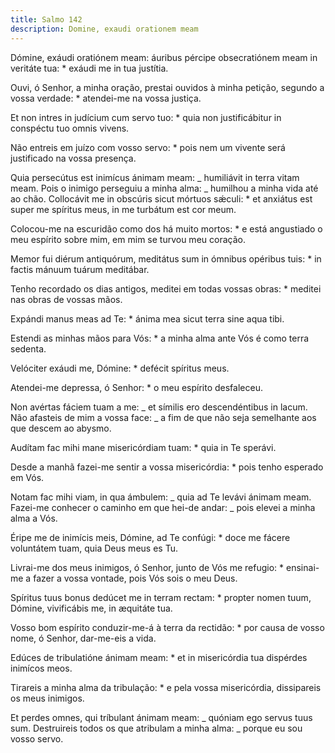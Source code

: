 ```yaml
---
title: Salmo 142
description: Domine, exaudi orationem meam
---
```


<div class="side-by-side not-content">

Dómine, exáudi oratiónem meam: áuribus pércipe obsecratiónem meam in veritáte tua: \* exáudi me in tua justítia.

Ouvi, ó Senhor, a minha oração, prestai ouvidos à minha petição, segundo a vossa verdade: \* atendei-me na vossa justiça.

Et non intres in judícium cum servo tuo: \* quia non justificábitur in conspéctu tuo omnis vivens.

Não entreis em juízo com vosso servo: \* pois nem um vivente será justificado na vossa presença.

Quia persecútus est inimícus ánimam meam: _ humiliávit in terra vitam meam. Pois o inimigo perseguiu a minha alma: _ humilhou a minha vida até ao chão. Collocávit me in obscúris sicut mórtuos sǽculi: \* et anxiátus est super me spíritus meus, in me turbátum est cor meum.

Colocou-me na escuridão como dos há muito mortos: \* e está angustiado o meu espírito sobre mim, em mim se turvou meu coração.

Memor fui diérum antiquórum, meditátus sum in ómnibus opéribus tuis: \* in factis mánuum tuárum meditábar.

Tenho recordado os dias antigos, meditei em todas vossas obras: \* meditei nas obras de vossas mãos.

Expándi manus meas ad Te: \* ánima mea sicut terra sine aqua tibi.

Estendi as minhas mãos para Vós: \* a minha alma ante Vós é como terra sedenta.

Velóciter exáudi me, Dómine: \* defécit spíritus meus.

Atendei-me depressa, ó Senhor: \* o meu espírito desfaleceu.

Non avértas fáciem tuam a me: _ et símilis ero descendéntibus in lacum. Não afasteis de mim a vossa face: _ a fim de que não seja semelhante aos que descem ao abysmo.

Audítam fac mihi mane misericórdiam tuam: \* quia in Te sperávi.

Desde a manhã fazei-me sentir a vossa misericórdia: \* pois tenho esperado em Vós.

Notam fac mihi viam, in qua ámbulem: _ quia ad Te levávi ánimam meam. Fazei-me conhecer o caminho em que hei-de andar: _ pois elevei a minha alma a Vós.

Éripe me de inimícis meis, Dómine, ad Te confúgi: \* doce me fácere voluntátem tuam, quia Deus meus es Tu.

Livrai-me dos meus inimigos, ó Senhor, junto de Vós me refugio: \* ensinai-me a fazer a vossa vontade, pois Vós sois o meu Deus.

Spíritus tuus bonus dedúcet me in terram rectam: \* propter nomen tuum, Dómine, vivificábis me, in æquitáte tua.

Vosso bom espírito conduzir-me-á à terra da rectidão: \* por causa de vosso nome, ó Senhor, dar-me-eis a vida.

Edúces de tribulatióne ánimam meam: \* et in misericórdia tua dispérdes inimícos meos.

Tirareis a minha alma da tribulação: \* e pela vossa misericórdia, dissipareis os meus inimigos.

Et perdes omnes, qui tríbulant ánimam meam: _ quóniam ego servus tuus sum. Destruireis todos os que atribulam a minha alma: _ porque eu sou vosso servo.

</div>
